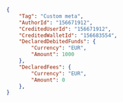 ```json REST  
{
    "Tag": "Custom meta",
    "AuthorId": "156671912",
    "CreditedUserId": "156671912",
    "CreditedWalletId": "156683554",
    "DeclaredDebitedFunds": {
        "Currency": "EUR",
        "Amount": 1000
    },
    "DeclaredFees": {
        "Currency": "EUR",
        "Amount": 0
    },
}
  
```